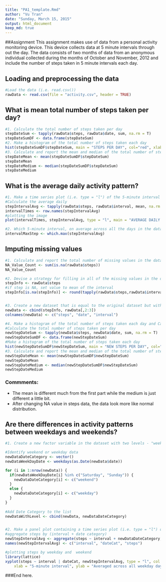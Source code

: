 ---
title: "PA1_template.Rmd"
author: "Vu Tran"
date: "Sunday, March 15, 2015"
output: html_document
keep_md: true
---

##Assignment
This assignment makes use of data from a personal activity monitoring device. This device collects data at 5 minute intervals through out the day. The data consists of two months of data from an anonymous individual collected during the months of October and November, 2012 and include the number of steps taken in 5 minute intervals each day.


## Loading and preprocessing the data
```{r}
#Load the data (i.e. read.csv())
rawData <- read.csv(file = "activity.csv", header = TRUE)
```


## What is mean total number of steps taken per day?
```{r}
#1. Calculate the total number of steps taken per day
stepDateSum <- tapply(rawData$steps, rawData$date, sum, na.rm = T)
stepDateSumDF <- data.frame(stepDateSum)
#2. Make a histogram of the total number of steps taken each day
hist(stepDateSumDF$stepDateSum, main = "STEPS PER DAY", col="red", xlab="Number of steps")
#3. Calculate and report the mean and median of the total number of steps taken per day
stepDateMean <- mean(stepDateSumDF$stepDateSum)
stepDateMean
stepDateMedium <- median(stepDateSumDF$stepDateSum)
stepDateMedium

```

## What is the average daily activity pattern?
```{r}
#1. Make a time series plot (i.e. type = "l") of the 5-minute interval (x-axis) and the average number of steps taken, averaged across all days (y-axis)
#Calculate the average daily
stepIntervalAvg <- tapply(rawData$steps, rawData$interval, mean, na.rm = T)
intervalTimes <- row.names(stepIntervalAvg)
#plotting the image
plot(intervalTimes, stepIntervalAvg, type = "l", main = "AVERAGE DAILY ACTIVITY PATTERN", xlab = "5-minutes intervals", ylab="Steps average", col="red")

#2. Which 5-minute interval, on average across all the days in the dataset, contains the maximum number of steps?
intervalMaxStep <- which.max(stepIntervalAvg)

```

## Imputing missing values
```{r}
#1. Calculate and report the total number of missing values in the dataset (i.e. the total number of rows with NAs)
NA_Value_Count <- sum(is.na(rawData$steps))
NA_Value_Count

#2. Devise a strategy for filling in all of the missing values in the dataset. The strategy does not need to be sophisticated. For example, you could use the mean/median for that day, or the mean for that 5-minute interval, etc.
stepInfo <- rawData$steps
#if step is NA, set value to mean of the interval
stepInfo[is.na(stepInfo)] <- round(tapply(rawData$steps,rawData$interval,mean,na.rm=T))


#3. Create a new dataset that is equal to the original dataset but with the missing data filled in.
newData <- cbind(stepInfo, rawData[,2:3])
colnames(newData) <- c("steps", "date", "interval")

#4. Make a histogram of the total number of steps taken each day and Calculate and report the mean and median total number of steps taken per day. Do these values differ from the estimates from the first part of the assignment? What is the impact of imputing missing data on the estimates of the total daily number of steps?
#Calculate the total number of steps taken per day
newStepDateSum <- tapply(newData$steps, newData$date, sum, na.rm = T)
newStepDateSumDF <- data.frame(newStepDateSum)
#Make a histogram of the total number of steps taken each day
hist(newStepDateSumDF$newStepDateSum, main = "NEW STEPS PER DAY", col="red", xlab="Number of steps")
#3. Calculate and report the mean and median of the total number of steps taken per day
newStepDateMean <- mean(newStepDateSumDF$newStepDateSum)
newStepDateMean
newStepDateMedium <- median(newStepDateSumDF$newStepDateSum)
newStepDateMedium

```
### Commments:
- The mean is different much from the first part while the medium is just different a little bit.
- After changing NA value in steps data, the data look more like normal distribution.

## Are there differences in activity patterns between weekdays and weekends?
```{r}
#1. Create a new factor variable in the dataset with two levels - "weekday" and "weekend" indicating whether a given date is a weekday or weekend day.

#Identify weekend or weekday data
newDataDateCategory <- vector()
newDataWeekDayDate <- weekdays(as.Date(newData$date))

for (i in 1:nrow(newData)) {
  if(newDataWeekDayDate[i] %in% c("Saturday", "Sunday")) {
    newDataDateCategory[i] <- c("weekend")
  }
  else {
    newDataDateCategory[i] <- c("weekday")
  }
}
                              
#Add Date Category to the list
newDataWithLevel <- cbind(newData, newDataDateCategory)


#2. Make a panel plot containing a time series plot (i.e. type = "l") of the 5-minute interval (x-axis) and the average number of steps taken, averaged across all weekday days or weekend days (y-axis). See the README file in the GitHub repository to see an example of what this plot should look like using simulated data.
#aggregate steps by (interval + date category)
newStepIntervalAvg <- aggregate(steps ~ interval + newDataDateCategory, data = newDataWithLevel, mean)
names(newStepIntervalAvg) <- c("interval", "dateCat", "steps")

#plotting steps by weekday and  weekend
library(lattice)
xyplot(steps ~ interval | dateCat, newStepIntervalAvg, type = "l", col = "red", layout = c(1, 2), 
    xlab = "5-minute interval", ylab = "Averaged across all weekday days or weekend days")
```

###End here.